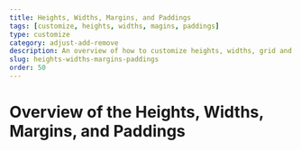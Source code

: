 ---
title: Heights, Widths, Margins, and Paddings
tags: [customize, heights, widths, magins, paddings]
type: customize
category: adjust-add-remove
description: An overview of how to customize heights, widths, grid and break points
slug: heights-widths-margins-paddings
order: 50
---

# Overview of the Heights, Widths, Margins, and Paddings
